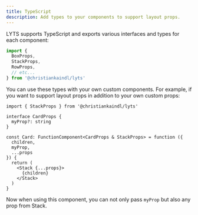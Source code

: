 ```yaml
---
title: TypeScript
description: Add types to your components to support layout props.
---
```


LYTS supports TypeScript and exports various interfaces and types for each component:

``` js
import {
  BoxProps,
  StackProps,
  RowProps,
  // etc...
} from '@christiankaindl/lyts'
```

You can use these types with your own custom components. For example, if you want to support layout props in addition to your own custom props:

``` tsx
import { StackProps } from '@christiankaindl/lyts'

interface CardProps {
  myProp?: string
}

const Card: FunctionComponent<CardProps & StackProps> = function ({
  children,
  myProp,
  ...props
}) {
  return (
    <Stack {...props}>
      {children}
    </Stack>
  )
}
```

Now when using this component, you can not only pass `myProp` but also any prop from Stack.
